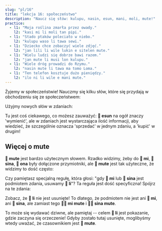 ```yaml
---
slug: "pl/16"
title: "lekcja 16: społeczeństwo"
description: "Naucz się słów: kulupu, nasin, esun, mani, moli, mute!"
practice:
  - l1: "Moja roślina zmarła przez owady."
    l2: "kasi mi li moli tan pipi."
  - l1: "Stado ptaków poleciało w niebo."
    l2: "kulupu waso li tawa sewi."
  - l1: "Dziecko chce zobaczyć wiele zdjęć."
    l2: "jan lili li wile lukin e sitelen mute."
  - l1: "Wielu ludzi się dobrze bawi razem."
    l2: "jan mute li musi lon kulupu."
  - l1: "Wiele dróg prowadzi do Rzymu."
    l2: "nasin mute li tawa ma tomo Loma."
  - l1: "Ten telefon kosztuje dużo pieniędzy."
    l2: "ilo ni li wile e mani mute."
---
```



Żyjemy w społeczeństwie! Nauczmy się kilku słów, które się przydają w obchodzeniu się ze społeczeństwem:

<List>
  <Word sl="kulupu" m="społeczność, drużyna, grupa" />
  <Word sl="nasin" m="sposób, metoda, tradycja, droga" />
  <Word sl="esun" m="zastąpić, wymienić; rynek, sklep" />
  <Word sl="mani" m="pieniądze, coś wartościowego" />
  <Word sl="moli" m="zmarły; zabić" />
  <Word sl="mute" m="wiele, bardzo" />
</List>

Użyjmy nowych słów w zdaniach:

<List>
  <Sentence sl="nasin mute li lon." m="Jest dużo tradycji." />
  <Sentence sl="jan li pali lon kulupu." m="Ludzie pracują w zespołach." />
  <Sentence sl="len pona li wile e mani mute." m="Dobre ubrania wymagają dużo pieniędzy.<br />Dobre ubrania są drogie." />
  <Sentence sl="jan mute li moli tan utala suli." m="Wielu ludzi zmarło z powodu wojny."/>
  <Sentence sl="mi wile esun e soweli mi." m="Chcę sprzedać swoją krowę." />
  <Sentence sl="mi wile ala esun e soweli sina." m="Nie chcę kupić twojej krowy." />
</List>

Tu jest coś ciekawego, co możesz zauważyć: **󱤋 esun** na ogół znaczy 'wymienić', ale w zdaniach jest wystarczająca ilość informacji, aby wiedzieć, że szczególnie oznacza 'sprzedać' w jednym zdaniu, a 'kupić' w drugim!

## Więcej o mute

**󱤼 mute** jest bardzo użytecznym słowem. Rzadko widzimy, żeby do **󱤴 mi**, **󱥞 sina**, **󱥆 ona** były dołączone przymiotniki, ale **󱤼 mute** jest tak użyteczne, że widzimy to dość często:

<List>
  <Word sl="mi mute" m="my, wielu z nas" />
  <Sentence sl="kulupu pali li jo e mi mute." m="Związek zawodowy ma wielu z nas." />
  <Word sl="sina mute" m="wy" />
  <Sentence sl="ona li ken sitelen e sina mute." m="Oni mogą zrobić wam zdjęcie." />
</List>

Czy pamiętasz specjalną regułę, która głosi: "gdy **󱤴 mi** lub **󱥞 sina** jest podmiotem zdania, usuwamy **󱤧 li**"? Ta reguła jest dość specyficzna! Spójrz na te zdania:

<List>
  <Sentence sl="mi mute li kalama musi." m="Razem gramy muzykę." />
  <Sentence sl="sina mute li sona e ni." m="Wielu z was to wie." />
</List>

Zobacz, że **󱤧 li** nie jest usunięte! To dlatego, że podmiotem nie jest ani **󱤴 mi**, ani **󱥞 sina**, ale zamiast tego **󱤴󱤼 mi mute** i **󱥞󱤼 sina mute**.

To może się wydawać dziwne, ale pamiętaj -- celem **󱤧 li** jest pokazanie, gdzie zaczyna się orzeczenie! Gdyby zostało tutaj usunięte, moglibyśmy wtedy uważać, że czasownikiem jest **󱤼 mute**.

<Practice exercises={frontmatter.practice} />
